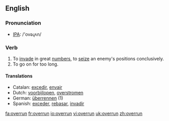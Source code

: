 ==English==
=== Pronunciation ===
*[[w:IPA|IPA]]: /'ovəɻʌn/

=== Verb ===
{{irregverb|'''to overrun'''|'''[[overruns]]'''|'''[[overran]]'''|'''[[overrun]]'''|'''[[overrunning]]'''}}

# To [[invade]] in great [[numbers]], to [[seize]] an enemy's positions conclusively.
# To go on for too long.

==== Translations ====
*Catalan: [[excedir]], [[envair]]
*Dutch: [[voorbijlopen]], [[overstromen]]
*German: [[überrennen]] (1)
*Spanish: [[exceder]], [[rebasar]], [[invadir]]

[[fa:overrun]]
[[fr:overrun]]
[[io:overrun]]
[[vi:overrun]]
[[uk:overrun]]
[[zh:overrun]]